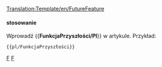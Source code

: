 <noinclude>[[Translation:Template/en/FutureFeature]]</noinclude><noinclude>

</noinclude>
{{en/ambox| type  = notice
| image = Current event.png
| text  = <strong>W budowie</strong><br>Ta funkcja jest obecnie w '''w fazie rozwoju''', i nie jest obecnie dostępna w stabilnej wersji OpenTTD ani w [[pl/Archive/Community/Wersje nightly|nocnym budowaniu]].
}}<noinclude>

==== stosowanie====
Wprowadź <nowiki>{{</nowiki>'''FunkcjaPrzyszłości/Pl'''<nowiki>}}</nowiki> w artykule. Przykład:
<pre>{{pl/FunkcjaPrzyszłości}}</pre>

<!--[[Category:Templates|F]][[Category:Message boxes|F]]--> [[Category:pl/Szablony|F]][[Category:pl/InfoBox|F]]</noinclude>